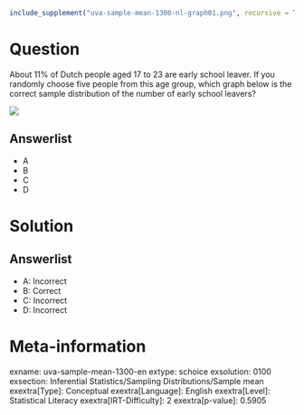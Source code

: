 ```r
include_supplement("uva-sample-mean-1300-nl-graph01.png", recursive = TRUE)
```

Question
========

About 11% of Dutch people aged 17 to 23 are early school leaver. If you randomly choose five people from this age group, which graph below is the correct sample distribution of the number of early school leavers?

![](uva-sample-mean-1300-nl-graph01.png)

Answerlist
----------

* A
* B
* C
* D

Solution
========

Answerlist
----------

* A: Incorrect
* B: Correct
* C: Incorrect
* D: Incorrect

Meta-information
================
exname: uva-sample-mean-1300-en
extype: schoice
exsolution: 0100
exsection: Inferential Statistics/Sampling Distributions/Sample mean
exextra[Type]: Conceptual
exextra[Language]: English
exextra[Level]: Statistical Literacy
exextra[IRT-Difficulty]: 2
exextra[p-value]: 0.5905
